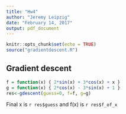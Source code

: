 ```yaml
---
title: "Hw4"
author: "Jeremy Leipzig"
date: "February 14, 2017"
output: pdf_document
---
```


```r
knitr::opts_chunk$set(echo = TRUE)
source("gradientdescent.R")
```

## Gradient descent

```r
f = function(x) { 2*sin(x) + 3*cos(x) + x }
g = function(x) { 2*cos(x) - 3*sin(x) + 1 }
res<-gdescent(guess=0, f=f, g=g)
```

Final x is `r res$guess` and f(x) is `r res$f_of_x`

